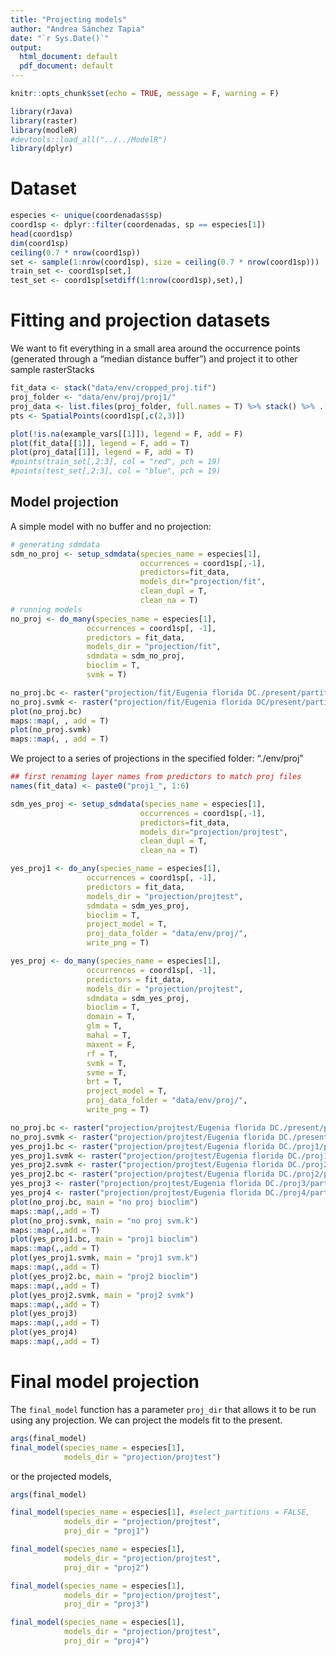 ```yaml
---
title: "Projecting models"
author: "Andrea Sánchez Tapia"
date: "`r Sys.Date()`"
output:
  html_document: default
  pdf_document: default
---
```



```r
knitr::opts_chunk$set(echo = TRUE, message = F, warning = F)
```
    
```r
library(rJava)
library(raster)
library(modleR)
#devtools::load_all("../../ModelR")
library(dplyr)
```

# Dataset

```r
especies <- unique(coordenadas$sp)
coord1sp <- dplyr::filter(coordenadas, sp == especies[1])
head(coord1sp)
dim(coord1sp)
ceiling(0.7 * nrow(coord1sp))
set <- sample(1:nrow(coord1sp), size = ceiling(0.7 * nrow(coord1sp)))
train_set <- coord1sp[set,]
test_set <- coord1sp[setdiff(1:nrow(coord1sp),set),]

```

# Fitting and projection datasets

We want to fit everything in a small area around the occurrence points (generated through a "median distance buffer") and project it to other sample rasterStacks 

```r
fit_data <- stack("data/env/cropped_proj.tif")
proj_folder <- "data/env/proj/proj1/"
proj_data <- list.files(proj_folder, full.names = T) %>% stack() %>% .[[1]]
pts <- SpatialPoints(coord1sp[,c(2,3)])

plot(!is.na(example_vars[[1]]), legend = F, add = F)
plot(fit_data[[1]], legend = F, add = T)
plot(proj_data[[1]], legend = F, add = T)
#points(train_set[,2:3], col = "red", pch = 19)
#points(test_set[,2:3], col = "blue", pch = 19)

```


## Model projection

A simple model with no buffer and no projection: 

```r
# generating sdmdata
sdm_no_proj <- setup_sdmdata(species_name = especies[1], 
                             occurrences = coord1sp[,-1],
                             predictors=fit_data, 
                             models_dir="projection/fit", 
                             clean_dupl = T, 
                             clean_na = T)
# running models
no_proj <- do_many(species_name = especies[1],
                 occurrences = coord1sp[, -1],
                 predictors = fit_data,
                 models_dir = "projection/fit",
                 sdmdata = sdm_no_proj,
                 bioclim = T,
                 svmk = T)

no_proj.bc <- raster("projection/fit/Eugenia florida DC./present/partitions/bioclim_cont_Eugenia florida DC._1_1.tif")
no_proj.svmk <- raster("projection/fit/Eugenia florida DC/present/partitions/svmk_cont_Eugenia florida DC._1_1.tif")
plot(no_proj.bc)
maps::map(, , add = T)
plot(no_proj.svmk)
maps::map(, , add = T)
```


We project to a series of projections in the specified folder: "./env/proj"

```r
## first renaming layer names from predictors to match proj files 
names(fit_data) <- paste0("proj1_", 1:6)

sdm_yes_proj <- setup_sdmdata(species_name = especies[1], 
                             occurrences = coord1sp[,-1],
                             predictors=fit_data, 
                             models_dir="projection/projtest", 
                             clean_dupl = T, 
                             clean_na = T)

yes_proj1 <- do_any(species_name = especies[1],
                 occurrences = coord1sp[, -1],
                 predictors = fit_data,
                 models_dir = "projection/projtest",
                 sdmdata = sdm_yes_proj,
                 bioclim = T,
                 project_model = T,
                 proj_data_folder = "data/env/proj/",
                 write_png = T)

yes_proj <- do_many(species_name = especies[1],
                 occurrences = coord1sp[, -1],
                 predictors = fit_data,
                 models_dir = "projection/projtest",
                 sdmdata = sdm_yes_proj,
                 bioclim = T,
                 domain = T, 
                 glm = T,
                 mahal = T,
                 maxent = F,
                 rf = T,
                 svmk = T,
                 svme = T,
                 brt = T,
                 project_model = T,
                 proj_data_folder = "data/env/proj/",
                 write_png = T)
```

```r
no_proj.bc <- raster("projection/projtest/Eugenia florida DC./present/partitions/bioclim_cont_Eugenia florida DC._1_1.tif")
no_proj.svmk <- raster("projection/projtest/Eugenia florida DC./present/partitions/svmk_cont_Eugenia florida DC._1_1.tif")
yes_proj1.bc <- raster("projection/projtest/Eugenia florida DC./proj1/partitions/bioclim_cont_Eugenia florida DC._1_1.tif")
yes_proj1.svmk <- raster("projection/projtest/Eugenia florida DC./proj1/partitions/svmk_cont_Eugenia florida DC._1_1.tif")
yes_proj2.svmk <- raster("projection/projtest/Eugenia florida DC./proj2/partitions/svmk_cont_Eugenia florida DC._1_1.tif")
yes_proj2.bc <- raster("projection/projtest/Eugenia florida DC./proj2/partitions/bioclim_cont_Eugenia florida DC._1_1.tif")
yes_proj3 <- raster("projection/projtest/Eugenia florida DC./proj3/partitions/svmk_cont_Eugenia florida DC._1_1.tif")
yes_proj4 <- raster("projection/projtest/Eugenia florida DC./proj4/partitions/svmk_cont_Eugenia florida DC._1_1.tif")
plot(no_proj.bc, main = "no proj bioclim")
maps::map(,,add = T)
plot(no_proj.svmk, main = "no proj svm.k")
maps::map(,,add = T)
plot(yes_proj1.bc, main = "proj1 bioclim")
maps::map(,,add = T)
plot(yes_proj1.svmk, main = "proj1 svm.k")
maps::map(,,add = T)
plot(yes_proj2.bc, main = "proj2 bioclim")
maps::map(,,add = T)
plot(yes_proj2.svmk, main = "proj2 svmk")
maps::map(,,add = T)
plot(yes_proj3)
maps::map(,,add = T)
plot(yes_proj4)
maps::map(,,add = T)
```

# Final model projection


The `final_model` function has a parameter `proj_dir` that allows it to be run using any projection. We can project the models fit to the present.

```r
args(final_model)
final_model(species_name = especies[1],
            models_dir = "projection/projtest")
```

or the projected models, 

```r
args(final_model)

final_model(species_name = especies[1], #select_partitions = FALSE,
            models_dir = "projection/projtest",
            proj_dir = "proj1")

final_model(species_name = especies[1],
            models_dir = "projection/projtest",
            proj_dir = "proj2")

final_model(species_name = especies[1],
            models_dir = "projection/projtest",
            proj_dir = "proj3")

final_model(species_name = especies[1],
            models_dir = "projection/projtest",
            proj_dir = "proj4")
```
